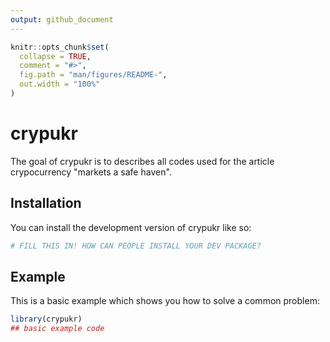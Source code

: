 ```yaml
---
output: github_document
---
```


<!-- README.md is generated from README.Rmd. Please edit that file -->

```r
knitr::opts_chunk$set(
  collapse = TRUE,
  comment = "#>",
  fig.path = "man/figures/README-",
  out.width = "100%"
)
```

# crypukr

<!-- badges: start -->
<!-- badges: end -->

The goal of crypukr is to describes all codes used for the article  crypocurrency \"markets a safe haven\".

## Installation

You can install the development version of crypukr like so:

``` r
# FILL THIS IN! HOW CAN PEOPLE INSTALL YOUR DEV PACKAGE?
```

## Example

This is a basic example which shows you how to solve a common problem:

```r
library(crypukr)
## basic example code
```

